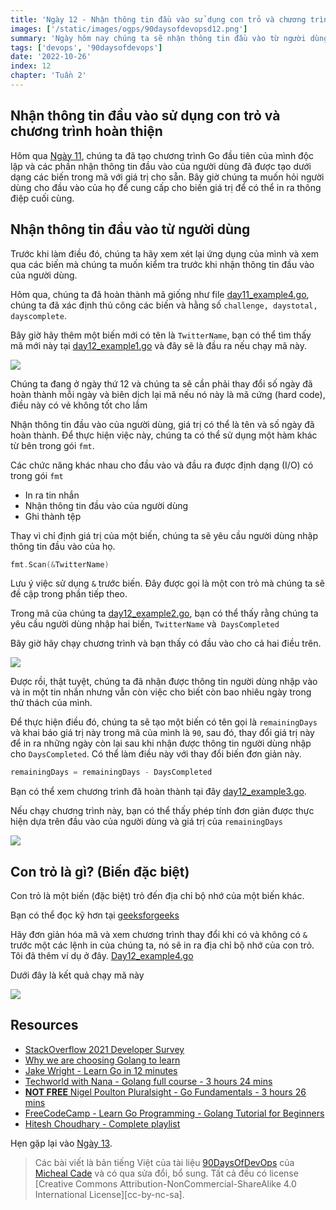 ```yaml
---
title: 'Ngày 12 - Nhận thông tin đầu vào sử dụng con trỏ và chương trình hoàn thiện'
images: ['/static/images/ogps/90daysofdevopsd12.png']
summary: 'Ngày hôm nay chúng ta sẽ nhận thông tin đầu vào từ người dùng sử dụng con trỏ và tìm hiểu về con trỏ trong Go.'
tags: ['devops', '90daysofdevops']
date: '2022-10-26'
index: 12
chapter: 'Tuần 2'
---
```


<TOCInline toc={props.toc} asDisclosure />

## Nhận thông tin đầu vào sử dụng con trỏ và chương trình hoàn thiện

Hôm qua [Ngày 11](/courses/90-ngay-devops/ngay-11-bien-hang-so-kieu-du-lieu), chúng ta đã tạo chương trình Go đầu tiên của mình độc lập và các phần nhận thông tin đầu vào của người dùng đã được tạo dưới dạng các biến trong mã với giá trị cho sẵn. Bây giờ chúng ta muốn hỏi người dùng cho đầu vào của họ để cung cấp cho biến giá trị để có thể in ra thông điệp cuối cùng.

## Nhận thông tin đầu vào từ người dùng

Trước khi làm điều đó, chúng ta hãy xem xét lại ứng dụng của mình và xem qua các biến mà chúng ta muốn kiểm tra trước khi nhận thông tin đầu vào của người dùng.

Hôm qua, chúng ta đã hoàn thành mã giống như file [day11_example4.go](https://github.com/vntechies/90DaysOfDevOps/blob/main/2022/Days/Go/day11_example4.go), chúng ta đã xác định thủ công các biến và hằng số `challenge, daystotal, dayscomplete`.

Bây giờ hãy thêm một biến mới có tên là `TwitterName`, bạn có thể tìm thấy mã mới này tại [day12_example1.go](https://github.com/vntechies/90DaysOfDevOps/blob/main/2022/Days/Go/day12_example1.go) và đây sẽ là đầu ra nếu chạy mã này.

![](/static/images/assets/Day12_Go1.png)

Chúng ta đang ở ngày thứ 12 và chúng ta sẽ cần phải thay đổi số ngày đã hoàn thành mỗi ngày và biên dịch lại mã nếu nó này là mã cứng (hard code), điều này có vẻ không tốt cho lắm

Nhận thông tin đầu vào của người dùng, giá trị có thể là tên và số ngày đã hoàn thành. Để thực hiện việc này, chúng ta có thể sử dụng một hàm khác từ bên trong gói `fmt`.

Các chức năng khác nhau cho đầu vào và đầu ra được định dạng (I/O) có trong gói `fmt`

- In ra tin nhắn
- Nhận thông tin đầu vào của người dùng
- Ghi thành tệp

Thay vì chỉ định giá trị của một biến, chúng ta sẽ yêu cầu người dùng nhập thông tin đầu vào của họ.

```go
fmt.Scan(&TwitterName)
```

Lưu ý việc sử dụng `&` trước biến. Đây được gọi là một con trỏ mà chúng ta sẽ đề cập trong phần tiếp theo.

Trong mã của chúng ta [day12_example2.go](https://github.com/vntechies/90DaysOfDevOps/blob/main/2022/Days/Go/day12_example2.go), bạn có thể thấy rằng chúng ta yêu cầu người dùng nhập hai biến, `TwitterName` và` DaysCompleted`

Bây giờ hãy chạy chương trình và bạn thấy có đầu vào cho cả hai điều trên.

![](/static/images/assets/Day12_Go2.png)

Được rồi, thật tuyệt, chúng ta đã nhận được thông tin người dùng nhập vào và in một tin nhắn nhưng vẫn còn việc cho biết còn bao nhiêu ngày trong thử thách của mình.

Để thực hiện điều đó, chúng ta sẽ tạo một biến có tên gọi là `remainingDays` và khai báo giá trị này trong mã của mình là `90`, sau đó, thay đổi giá trị này để in ra những ngày còn lại sau khi nhận được thông tin người dùng nhập cho `DaysCompleted`. Có thể làm điều này với thay đổi biến đơn giản này.

```go
remainingDays = remainingDays - DaysCompleted
```

Bạn có thể xem chương trình đã hoàn thành tại đây [day12_example3.go](https://github.com/vntechies/90DaysOfDevOps/blob/main/2022/Days/Go/day12_example3.go).

Nếu chạy chương trình này, bạn có thể thấy phép tính đơn giản được thực hiện dựa trên đầu vào của người dùng và giá trị của `remainingDays`

![](/static/images/assets/Day12_Go3.png)

## Con trỏ là gì? (Biến đặc biệt)

Con trỏ là một biến (đặc biệt) trỏ đến địa chỉ bộ nhớ của một biến khác.

Bạn có thể đọc kỹ hơn tại [geeksforgeeks](https://www.geeksforgeeks.org/pointers-in-golang/)

Hãy đơn giản hóa mã và xem chương trình thay đổi khi có và không có `&` trước một các lệnh in của chúng ta, nó sẽ in ra địa chỉ bộ nhớ của con trỏ. Tôi đã thêm ví dụ ở đây. [Day12_example4.go](https://github.com/vntechies/90DaysOfDevOps/blob/main/2022/Days/Go/day12_example4.go)

Dưới đây là kết quả chạy mã này

![](/static/images/assets/Day12_Go4.png)

## Resources

- [StackOverflow 2021 Developer Survey](https://insights.stackoverflow.com/survey/2021)
- [Why we are choosing Golang to learn](https://www.youtube.com/watch?v=7pLqIIAqZD4&t=9s)
- [Jake Wright - Learn Go in 12 minutes](https://www.youtube.com/watch?v=C8LgvuEBraI&t=312s)
- [Techworld with Nana - Golang full course - 3 hours 24 mins](https://www.youtube.com/watch?v=yyUHQIec83I)
- [**NOT FREE** Nigel Poulton Pluralsight - Go Fundamentals - 3 hours 26 mins](https://www.pluralsight.com/courses/go-fundamentals)
- [FreeCodeCamp - Learn Go Programming - Golang Tutorial for Beginners](https://www.youtube.com/watch?v=YS4e4q9oBaU&t=1025s)
- [Hitesh Choudhary - Complete playlist](https://www.youtube.com/playlist?list=PLRAV69dS1uWSR89FRQGZ6q9BR2b44Tr9N)

Hẹn gặp lại vào [Ngày 13](/courses/90-ngay-devops/ngay-13-tweet-tien-trinh-cua-ban-voi-ung-dung-moi-cua-chung-ta).

> Các bài viết là bản tiếng Việt của tài liệu [90DaysOfDevOps](https://github.com/MichaelCade/90DaysOfDevOps/tree/main/Days) của [Micheal Cade](https://twitter.com/MichaelCade1) và có qua sửa đổi, bổ sung. Tất cả đều có license [Creative Commons Attribution-NonCommercial-ShareAlike 4.0 International License][cc-by-nc-sa].
